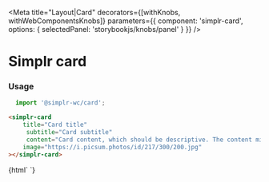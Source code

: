 
<Meta
  title="Layout|Card"
  decorators={[withKnobs, withWebComponentsKnobs]}
  parameters={{ component: 'simplr-card', options: { selectedPanel: 'storybookjs/knobs/panel' } }}
/>

# Simplr card

### Usage

```js
  import '@simplr-wc/card';
```

```html
<simplr-card 
    title="Card title"
     subtitle="Card subtitle"
     content="Card content, which should be descriptive. The content might span to multiple lines"
    image="https://i.picsum.photos/id/217/300/200.jpg"
></simplr-card>
```


<Story name="With actions">
  {html`
    <simplr-card 
        title="Card title"
         subtitle="Card subtitle"
         content="Card content, which should be descriptive. The content might span to multiple lines"
        image="https://i.picsum.photos/id/217/300/200.jpg"
    >
        <simplr-button label="Deny" secondary></simplr-button>
        <simplr-button label="Approve" primary></simplr-button>
    </simplr-card>
  `}
</Story>

<Props of="simplr-card" />
